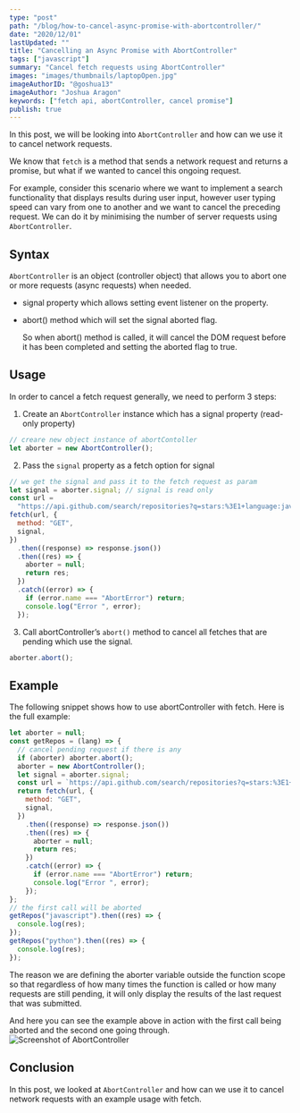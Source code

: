 ```yaml
---
type: "post"
path: "/blog/how-to-cancel-async-promise-with-abortcontroller/"
date: "2020/12/01"
lastUpdated: ""
title: "Cancelling an Async Promise with AbortController"
tags: ["javascript"]
summary: "Cancel fetch requests using AbortController"
images: "images/thumbnails/laptopOpen.jpg"
imageAuthorID: "@goshua13"
imageAuthor: "Joshua Aragon"
keywords: ["fetch api, abortController, cancel promise"]
publish: true
---
```


In this post, we will be looking into `AbortController` and how can we use it to cancel network requests.

We know that `fetch` is a method that sends a network request and returns a promise, but what if we wanted to cancel this ongoing request.

For example, consider this scenario where we want to implement a search functionality that displays results during user input, however user typing speed can vary from one to another and we want to cancel the preceding request. We can do it by minimising the number of server requests using `AbortController`.

## Syntax

`AbortController` is an object (controller object) that allows you to abort one or more requests (async requests) when needed.

- signal property which allows setting event listener on the property.
- abort() method which will set the signal aborted flag.

  So when abort() method is called, it will cancel the DOM request before it has been completed and setting the aborted flag to true.

## Usage

In order to cancel a fetch request generally, we need to perform 3 steps:

1. Create an `AbortController` instance which has a signal property (read-only property)

```javascript
// creare new object instance of abortContoller
let aborter = new AbortController();
```

2. Pass the `signal` property as a fetch option for signal

```javascript
// we get the signal and pass it to the fetch request as param
let signal = aborter.signal; // signal is read only
const url =
  "https://api.github.com/search/repositories?q=stars:%3E1+language:javascript&sort=stars&order=desc&type=Repositories";
fetch(url, {
  method: "GET",
  signal,
})
  .then((response) => response.json())
  .then((res) => {
    aborter = null;
    return res;
  })
  .catch((error) => {
    if (error.name === "AbortError") return;
    console.log("Error ", error);
  });
```

3. Call abortController’s `abort()` method to cancel all fetches that are pending which use the signal.

```javascript
aborter.abort();
```

## Example

The following snippet shows how to use abortController with fetch. Here is the full example:

```javascript
let aborter = null;
const getRepos = (lang) => {
  // cancel pending request if there is any
  if (aborter) aborter.abort();
  aborter = new AbortController();
  let signal = aborter.signal;
  const url = `https://api.github.com/search/repositories?q=stars:%3E1+language:${lang}&sort=stars&order=desc&type=Repositories`;
  return fetch(url, {
    method: "GET",
    signal,
  })
    .then((response) => response.json())
    .then((res) => {
      aborter = null;
      return res;
    })
    .catch((error) => {
      if (error.name === "AbortError") return;
      console.log("Error ", error);
    });
};
// the first call will be aborted
getRepos("javascript").then((res) => {
  console.log(res);
});
getRepos("python").then((res) => {
  console.log(res);
});
```

The reason we are defining the aborter variable outside the function scope so that regardless of how many times the function is called or how many requests are still pending, it will only display the results of the last request that was submitted.

And here you can see the example above in action with the first call being aborted and the second one going through.
![Screenshot of AbortController](./networkRequests.png)

## Conclusion

In this post, we looked at `AbortController` and how can we use it to cancel network requests with an example usage with fetch.
